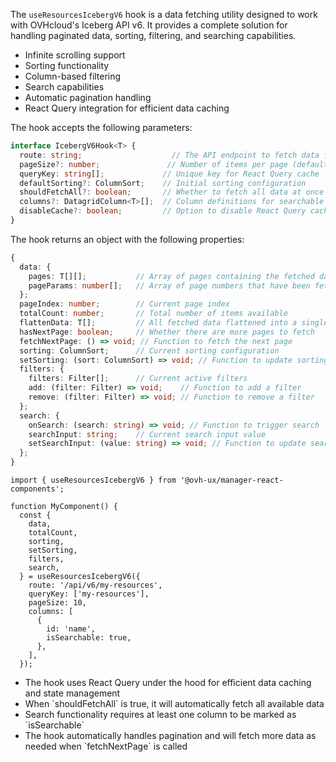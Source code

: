 
<Meta title="Manager React Components/Hooks/useResourcesIcebergV6" />

<StorybookHeading label="Overview" level={2} />

The `useResourcesIcebergV6` hook is a data fetching utility designed to work with OVHcloud's Iceberg API v6. It provides a complete solution for handling paginated data, sorting, filtering, and searching capabilities.

<StorybookHeading label="Features" level={3} />

- Infinite scrolling support
- Sorting functionality
- Column-based filtering
- Search capabilities
- Automatic pagination handling
- React Query integration for efficient data caching

<StorybookHeading label="Api" level={2} />

<StorybookHeading label="Parameters" level={3} />

The hook accepts the following parameters:

```typescript
interface IcebergV6Hook<T> {
  route: string;                    // The API endpoint to fetch data from
  pageSize?: number;               // Number of items per page (default: from defaultPageSize)
  queryKey: string[];             // Unique key for React Query cache
  defaultSorting?: ColumnSort;    // Initial sorting configuration
  shouldFetchAll?: boolean;       // Whether to fetch all data at once
  columns?: DatagridColumn<T>[];  // Column definitions for searchable fields
  disableCache?: boolean;         // Option to disable React Query caching
}
```

<StorybookHeading label="Return Value" level={3} />

The hook returns an object with the following properties:

```typescript
{
  data: {
    pages: T[][];           // Array of pages containing the fetched data
    pageParams: number[];   // Array of page numbers that have been fetched
  };
  pageIndex: number;        // Current page index
  totalCount: number;       // Total number of items available
  flattenData: T[];         // All fetched data flattened into a single array
  hasNextPage: boolean;     // Whether there are more pages to fetch
  fetchNextPage: () => void; // Function to fetch the next page
  sorting: ColumnSort;      // Current sorting configuration
  setSorting: (sort: ColumnSort) => void; // Function to update sorting
  filters: {
    filters: Filter[];      // Current active filters
    add: (filter: Filter) => void;    // Function to add a filter
    remove: (filter: Filter) => void; // Function to remove a filter
  };
  search: {
    onSearch: (search: string) => void; // Function to trigger search
    searchInput: string;    // Current search input value
    setSearchInput: (value: string) => void; // Function to update search input
  };
}
```

<StorybookHeading label="Example Usage" level={3} />

```tsx
import { useResourcesIcebergV6 } from '@ovh-ux/manager-react-components';

function MyComponent() {
  const {
    data,
    totalCount,
    sorting,
    setSorting,
    filters,
    search,
  } = useResourcesIcebergV6({
    route: '/api/v6/my-resources',
    queryKey: ['my-resources'],
    pageSize: 10,
    columns: [
      {
        id: 'name',
        isSearchable: true,
      },
    ],
  });
```

<StorybookHeading label="Notes" level={3} />

- The hook uses React Query under the hood for efficient data caching and state management
- When \`shouldFetchAll\` is true, it will automatically fetch all available data
- Search functionality requires at least one column to be marked as \`isSearchable\`
- The hook automatically handles pagination and will fetch more data as needed when \`fetchNextPage\` is called